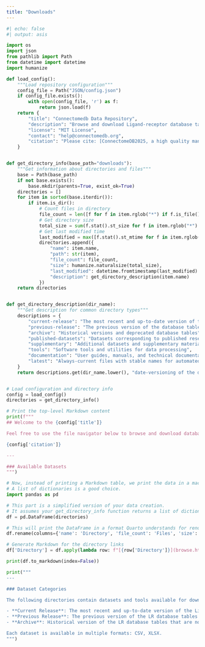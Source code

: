 ```yaml
---
title: "Downloads"
---
```


```python
#| echo: false
#| output: asis

import os
import json
from pathlib import Path
from datetime import datetime
import humanize

def load_config():
    """Load repository configuration"""
    config_file = Path("JSON/config.json")
    if config_file.exists():
        with open(config_file, 'r') as f:
            return json.load(f)
    return {
        "title": "Connectomedb Data Repository",
        "description": "Browse and download Ligand-receptor database tables across 14 most studied species.",
        "license": "MIT License",
        "contact": "help@connectomedb.org",
        "citation": "Please cite: [ConnectomeDB2025, a high quality manually curated ligand-receptor database for cell-to-cell communication prediction](), P Liu, S Maezono et al. *Journal Title* **XX (YY)**, ZZZ (2025). DOI: 10.xxxx/xxxxx"
    }


def get_directory_info(base_path="downloads"):
    """Get information about directories and files"""
    base = Path(base_path)
    if not base.exists():
        base.mkdir(parents=True, exist_ok=True)
    directories = []
    for item in sorted(base.iterdir()):
        if item.is_dir():
            # Count files in directory
            file_count = len([f for f in item.rglob("*") if f.is_file()])
            # Get directory size
            total_size = sum(f.stat().st_size for f in item.rglob("*") if f.is_file())
            # Get last modified time
            last_modified = max([f.stat().st_mtime for f in item.rglob("*") if f.is_file()], default=0)
            directories.append({
                "name": item.name,
                "path": str(item),
                "file_count": file_count,
                "size": humanize.naturalsize(total_size),
                "last_modified": datetime.fromtimestamp(last_modified).strftime("%Y-%m-%d") if last_modified else "Unknown",
                "description": get_directory_description(item.name)
            })
    return directories


def get_directory_description(dir_name):
    """Get description for common directory types"""
    descriptions = {
        "current-release": "The most recent and up-to-date version of the database tables",
        "previous-release": "The previous version of the database tables",
        "archive": "Historical versions and deprecated database tables",
        "published-datasets": "Datasets corresponding to published research articles",
        "supplementary": "Additional datasets and supplementary materials",
        "tools": "Software tools and utilities for data processing",
        "documentation": "User guides, manuals, and technical documentation",
        "latest": "Always-current files with stable names for automated downloading"
    }
    return descriptions.get(dir_name.lower(), "date-versioning of the database tables")


# Load configuration and directory info
config = load_config()
directories = get_directory_info()

# Print the top-level Markdown content
print(f"""
## Welcome to the {config['title']}

Feel free to use the file navigator below to browse and download database tables. All data provided are freely available under the **MIT License**, and are provided **WITHOUT ANY WARRANTY**. If you have any questions, please feel free to [contact us](mailto:{config['contact']}).

{config['citation']}

---

### Available Datasets
""")

# Now, instead of printing a Markdown table, we print the data in a machine-readable format.
# A list of dictionaries is a good choice.
import pandas as pd

# This part is a simplified version of your data creation.
# It assumes your get_directory_info function returns a list of dictionaries.
df = pd.DataFrame(directories)

# This will print the DataFrame in a format Quarto understands for rendering tables.
df.rename(columns={'name': 'Directory', 'file_count': 'Files', 'size': 'Size', 'last_modified': 'Last Modified', 'description': 'Description'}, inplace=True)

# Generate Markdown for the directory links
df['Directory'] = df.apply(lambda row: f"[{row['Directory']}](browse.html?dir={row['Directory']})", axis=1)

print(df.to_markdown(index=False))

print("""
---

### Dataset Categories

The following directories contain datasets and tools available for download:

- **Current Release**: The most recent and up-to-date version of the Ligand-Receptor(LR) database tables
- **Previous Release**: The previous version of the LR database tables
- **Archive**: Historical version of the LR database tables that are no longer actively maintained

Each dataset is available in multiple formats: CSV, XLSX.
""")
```